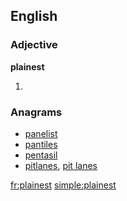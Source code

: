==English==

===Adjective===
'''plainest'''

# {{superlative of|plain}}

===Anagrams===
* [[panelist#English|panelist]]
* [[pantiles#English|pantiles]]
* [[pentasil#English|pentasil]]
* [[pitlanes#English|pitlanes]], [[pit lanes#English|pit lanes]]

[[fr:plainest]]
[[simple:plainest]]